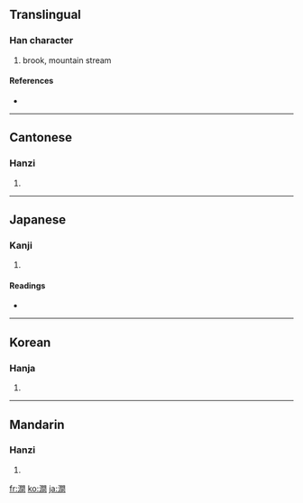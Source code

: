 {{see|涧}}
==Translingual==

===Han character===
{{Han char|rn=85|rad=水|as=12|sn=15|four=3712<sub>0</sub>|canj=水日弓日 (EANA)}}

# brook, mountain stream

====References====
* {{Han ref|kx=0652.321|dj=1060.030|hdz=80024.140|uh=6F97|ud=28567|bh=BCEE|bd=48366}}

----

==Cantonese==

===Hanzi===
{{yue-hanzi|jyut=|y=gaan3}}

# {{defn|Cantonese}}

----

==Japanese==

===Kanji===
{{ja-kanji|grade=|rs=水12}}

# {{defn|Japanese}}

====Readings====
* {{ja-readings|on=[[かん]] (kan), [[けん]] (ken)|kun=[[たに]] (tani), [[たにみず]] (tanimizu)}}

----

==Korean==

===Hanja===
{{ko-hanja|hangeul=간|eumhun=산골물|rv=gan|mr=kan|y=kan}}

# {{defn|Korean}}

----

==Mandarin==

===Hanzi===
{{cmn-hanzi|sim=涧|pin=[[jiàn]] ([[jian4]])|wg=chien<sup>4</sup>}}

# {{defn|Mandarin}}

[[fr:澗]]
[[ko:澗]]
[[ja:澗]]